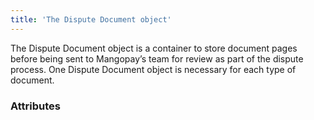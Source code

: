 ```yaml
---
title: 'The Dispute Document object'  
---
```


  

The Dispute Document object is a container to store document pages before being sent to Mangopay’s team for review as part of the dispute process. One Dispute Document object is necessary for each type of document.  

### Attributes  

<DisputeId />  

<Type10 />  

<Id />  

<Tag1 />  

<CreationDate />  

<ProcessedDate />  

<Status11 />  

<RefusedReasonType1 />  

<RefusedReasonMessage />